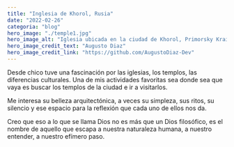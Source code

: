 ```yaml
---
title: "Inglesia de Khorol, Rusia"
date: "2022-02-26"
categoria: "blog"
hero_image: "./temple1.jpg"
hero_image_alt: "Iglesia ubicada en la ciudad de Khorol, Primorsky Krai, Rusia."
hero_image_credit_text: "Augusto Diaz"
hero_image_credit_link: "https://github.com/AugustoDiaz-Dev"
---
```


Desde chico tuve una fascinación por las iglesias, los templos, las diferencias culturales. Una de mis actividades favoritas sea donde sea que vaya es buscar los templos de la ciudad e ir a visitarlos. 

Me interesa su belleza arquitectónica, a veces su simpleza, sus ritos, su silencio y ese espacio para la reflexión que cada uno de ellos nos da. 

Creo que eso a lo que se llama Dios no es más que un Dios filosófico, es el nombre de aquello que escapa a nuestra naturaleza humana, a nuestro entender, a nuestro efímero paso. 